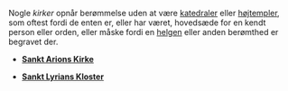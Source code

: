 {{title:Kirker}}
{{author:Laura Holmegaard}}
{{timestamp:2009-11-20T13:08:35Z}}
{{copyright:Kirker}}
Nogle ''kirker'' opnår berømmelse uden at være [[katedraler]] eller [[højtempler]], som oftest fordi de enten er, eller har været, hovedsæde for en kendt person eller orden, eller måske fordi en [[helgen]] eller anden berømthed er begravet der.

*'''[[Sankt Arions Kirke]]'''

*'''[[Sankt Lyrians Kloster]]'''